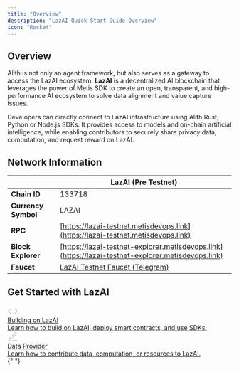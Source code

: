 ```yaml
---
title: "Overview"
description: "LazAI Quick Start Guide Overview"
icon: "Rocket"
---
```



## Overview

Alith is not only an agent framework, but also serves as a gateway to access the LazAI ecosystem. **LazAI** is a decentralized AI blockchain that leverages the power of Metis SDK to create an open, transparent, and high-performance AI ecosystem to solve data alignment and value capture issues.

Developers can directly connect to LazAI infrastructure using Alith Rust, Python or Node.js SDKs. It provides access to models and on-chain artificial intelligence, while enabling contributors to securely share privacy data, computation, and request reward on LazAI.

## Network Information

|                     | LazAI (Pre Testnet)                                                                                |
| ------------------- | -------------------------------------------------------------------------------------------------- |
| **Chain ID**        | 133718                                                                                             |
| **Currency Symbol** | LAZAI                                                                                              |
| **RPC**             | [https://lazai-testnet.metisdevops.link](https://lazai-testnet.metisdevops.link)                   |
| **Block Explorer**  | [https://lazai-testnet-explorer.metisdevops.link](https://lazai-testnet-explorer.metisdevops.link) |
| **Faucet**          | [LazAI Testnet Faucet (Telegram)](https://t.me/lazai_testnet_bot)                                  |

<AddLazaiNetworkButton />

## Get Started with LazAI

<div
  style={{
    display: "flex",
    gap: "32px",
    marginTop: "32px",
    flexWrap: "wrap",
    justifyContent: "center",
  }}
>
  <a
    href="/docs/lazai/building-on-lazai"
    style={{
      flex: "1 1 340px",
      background: "#18181b",
      borderRadius: "16px",
      padding: "32px",
      minWidth: "320px",
      boxShadow: "0 1px 2px rgba(0,0,0,0.08)",
      border: "1px solid #27272a",
      textDecoration: "none",
      color: "#fff",
      display: "flex",
      flexDirection: "column",
      alignItems: "flex-start",
      transition: "box-shadow 0.15s, border 0.15s",
      cursor: "pointer",
      marginBottom: "16px",
    }}
  >
    <div
      style={{
        background: "#232326",
        borderRadius: "8px",
        padding: "10px",
        marginBottom: "18px",
        display: "flex",
        alignItems: "center",
        justifyContent: "center",
      }}
    >
      <svg
        width="24"
        height="24"
        fill="none"
        stroke="#a1a1aa"
        strokeWidth="2"
        strokeLinecap="round"
        strokeLinejoin="round"
      >
        <polyline points="16 18 22 12 16 6" />
        <polyline points="8 6 2 12 8 18" />
      </svg>
    </div>
    <div style={{ fontWeight: 700, fontSize: "1.18rem", marginBottom: "8px" }}>
      Building on LazAI
    </div>
    <div style={{ color: "#a1a1aa", fontSize: "1.05rem", fontWeight: 400 }}>
      Learn how to build on LazAI, deploy smart contracts, and use SDKs.
    </div>
  </a>
  <a
    href="/docs/lazai/data-provider"
    style={{
      flex: "1 1 340px",
      background: "#18181b",
      borderRadius: "16px",
      padding: "32px",
      minWidth: "320px",
      boxShadow: "0 1px 2px rgba(0,0,0,0.08)",
      border: "1px solid #27272a",
      textDecoration: "none",
      color: "#fff",
      display: "flex",
      flexDirection: "column",
      alignItems: "flex-start",
      transition: "box-shadow 0.15s, border 0.15s",
      cursor: "pointer",
      marginBottom: "16px",
    }}
  >
    <div
      style={{
        background: "#232326",
        borderRadius: "8px",
        padding: "10px",
        marginBottom: "18px",
        display: "flex",
        alignItems: "center",
        justifyContent: "center",
      }}
    >
      <svg
        width="24"
        height="24"
        fill="none"
        stroke="#a1a1aa"
        strokeWidth="2"
        strokeLinecap="round"
        strokeLinejoin="round"
      >
        <path d="M12 20h9" />
        <path d="M16.5 3.5a2.121 2.121 0 0 1 3 3L7 19l-4 1 1-4 12.5-12.5z" />
      </svg>
    </div>
    <div style={{ fontWeight: 700, fontSize: "1.18rem", marginBottom: "8px" }}>
      Data Provider
    </div>
    <div style={{ color: "#a1a1aa", fontSize: "1.05rem", fontWeight: 400 }}>
      Learn how to contribute data, computation, or resources to LazAI.
    </div>
  </a>
</div>{" "}
